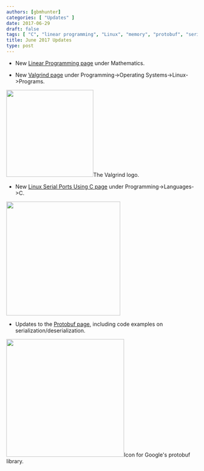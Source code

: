 ```yaml
---
authors: [gbmhunter]
categories: [ "Updates" ]
date: 2017-06-29
draft: false
tags: [ "C", "linear programming", "Linux", "memory", "protobuf", "serial ports", "serialization", "Valgrind" ]
title: June 2017 Updates
type: post
---
```



* New [Linear Programming page](/mathematics/linear-programming) under Mathematics.

* New [Valgrind page](/programming/operating-systems/linux/programs/valgrind) under Programming->Operating Systems->Linux->Programs.  


<Image src={valgrind_logo} width="229px">The Valgrind logo.</Image>

* New [Linux Serial Ports Using C page](/programming/operating-systems/linux/linux-serial-ports-using-c-cpp) under Programming->Languages->C.  


<Image src={amphenol_ltw_waterproof_serial_de_9_receptacle_connector} width="300px"></Image>

* Updates to the [Protobuf page](/programming/general/protobuf), including code examples on serialization/deserialization.  


<Image src={google_protobuf_logo} width="310px">Icon for Google's protobuf library.</Image>